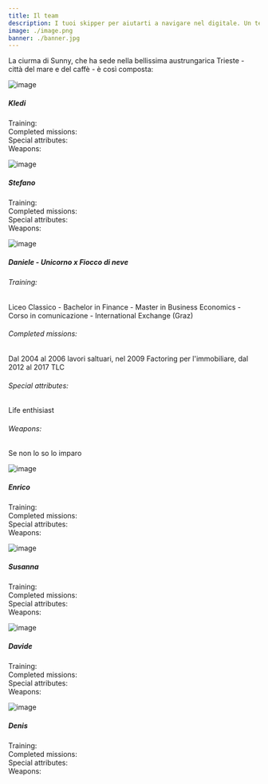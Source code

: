 ```yaml
---
title: Il team
description: I tuoi skipper per aiutarti a navigare nel digitale. Un team variegato ed affiatato che sa gestire ogni situazione.
image: ./image.png
banner: ./banner.jpg
---
```

La ciurma di Sunny, che ha sede nella bellissima austrungarica Trieste - città del mare e del caffè - è così composta:

<Row>
<Col>

![image](./3.jpg)
##### Kledi <br/>
Training: <br/>
Completed missions: <br/>
Special attributes: <br/>
Weapons: <br/>

</Col>
<Col>

![image](./7.jpg)
##### Stefano <br/>
Training: <br/>
Completed missions: <br/>
Special attributes: <br/>
Weapons: <br/>

</Col>
<Col>

![image](./5.jpg)
##### Daniele - Unicorno x Fiocco di neve<br/>
###### Training:
Liceo Classico - Bachelor in Finance - Master in Business Economics - Corso in comunicazione - International Exchange (Graz)<br/>
###### Completed missions:
Dal 2004 al 2006 lavori saltuari, nel 2009 Factoring per l'immobiliare, dal 2012 al 2017 TLC <br/>
###### Special attributes:
Life enthisiast <br/>
###### Weapons:
Se non lo so lo imparo<br/>

</Col>
</Row>


<Row>
<Col>

![image](./4.jpg)
##### Enrico <br/>
Training: <br/>
Completed missions: <br/>
Special attributes: <br/>
Weapons: <br/>

</Col>
<Col>

![image](./2.jpg)
##### Susanna <br/>
Training: <br/>
Completed missions: <br/>
Special attributes: <br/>
Weapons: <br/>

</Col>
<Col>

![image](./1.jpg)
##### Davide <br/>
Training: <br/>
Completed missions: <br/>
Special attributes: <br/>
Weapons: <br/>

</Col>
<Col>

![image](./6.jpg)
##### Denis <br/>
Training: <br/>
Completed missions: <br/>
Special attributes: <br/>
Weapons: <br/>

</Col>
</Row>
